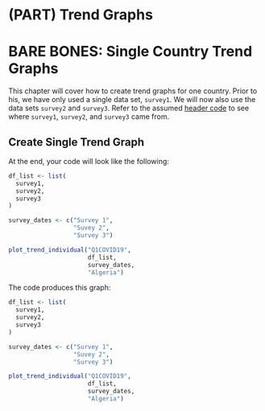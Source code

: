 # (PART) Trend Graphs {-}
# BARE BONES: Single Country Trend Graphs

This chapter will cover how to create trend graphs for one country. Prior to his, we have only used a single data set, `survey1`. We will now also use the data sets `survey2` and `survey3`. Refer to the assumed [header code](#headercode) to see where `survey1`, `survey2`, and `survey3` came from.

## Create Single Trend Graph

At the end, your code will look like the following:

```r

df_list <- list(
  survey1,
  survey2,
  survey3
)

survey_dates <- c("Survey 1",
                  "Suvey 2",
                  "Survey 3")

plot_trend_individual("Q1COVID19",
                      df_list,
                      survey_dates,
                      "Algeria")


```

The code produces this graph:

```r

df_list <- list(
  survey1,
  survey2,
  survey3
)

survey_dates <- c("Survey 1",
                  "Suvey 2",
                  "Survey 3")

plot_trend_individual("Q1COVID19",
                      df_list,
                      survey_dates,
                      "Algeria")


```
